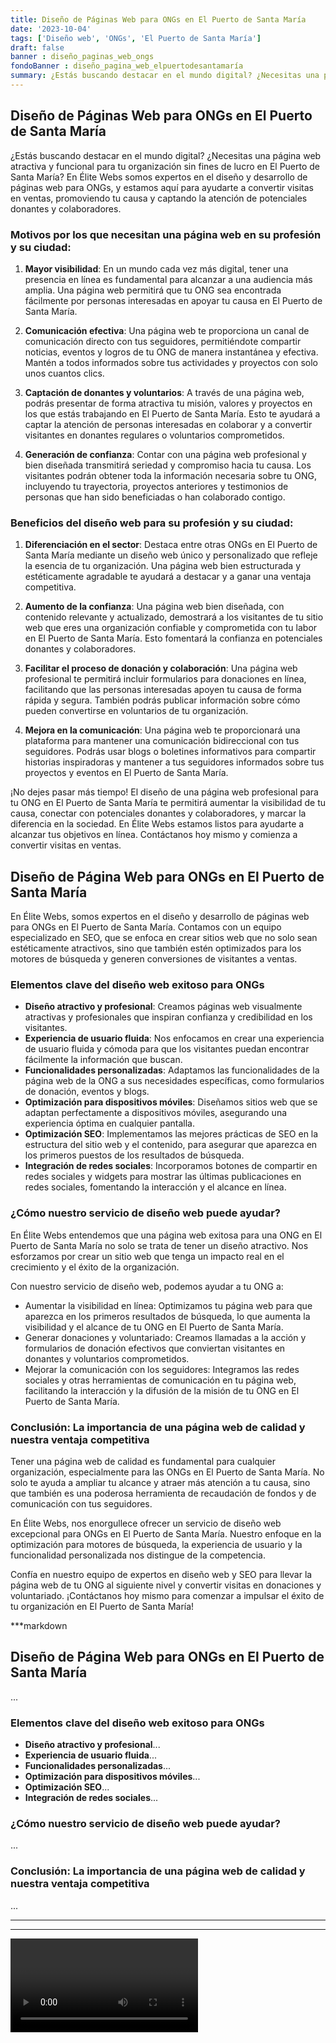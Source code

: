 ```yaml
---
title: Diseño de Páginas Web para ONGs en El Puerto de Santa María
date: '2023-10-04'
tags: ['Diseño web', 'ONGs', 'El Puerto de Santa María']
draft: false
banner : diseño_paginas_web_ongs
fondoBanner : diseño_pagina_web_elpuertodesantamaría
summary: ¿Estás buscando destacar en el mundo digital? ¿Necesitas una página web atractiva y funcional para tu organización sin fines de lucro en El Puerto de Santa María? En Élite Webs somos expertos en el diseño y desarrollo de páginas web para ONGs, y estamos aquí para ayudarte a convertir visitas en ventas, promoviendo tu causa y captando la atención de potenciales donantes y colaboradores.
---
```


## Diseño de Páginas Web para ONGs en El Puerto de Santa María

¿Estás buscando destacar en el mundo digital? ¿Necesitas una página web atractiva y funcional para tu organización sin fines de lucro en El Puerto de Santa María? En Élite Webs somos expertos en el diseño y desarrollo de páginas web para ONGs, y estamos aquí para ayudarte a convertir visitas en ventas, promoviendo tu causa y captando la atención de potenciales donantes y colaboradores.

### Motivos por los que necesitan una página web en su profesión y su ciudad:

1. **Mayor visibilidad**: En un mundo cada vez más digital, tener una presencia en línea es fundamental para alcanzar a una audiencia más amplia. Una página web permitirá que tu ONG sea encontrada fácilmente por personas interesadas en apoyar tu causa en El Puerto de Santa María.

2. **Comunicación efectiva**: Una página web te proporciona un canal de comunicación directo con tus seguidores, permitiéndote compartir noticias, eventos y logros de tu ONG de manera instantánea y efectiva. Mantén a todos informados sobre tus actividades y proyectos con solo unos cuantos clics.

3. **Captación de donantes y voluntarios**: A través de una página web, podrás presentar de forma atractiva tu misión, valores y proyectos en los que estás trabajando en El Puerto de Santa María. Esto te ayudará a captar la atención de personas interesadas en colaborar y a convertir visitantes en donantes regulares o voluntarios comprometidos.

4. **Generación de confianza**: Contar con una página web profesional y bien diseñada transmitirá seriedad y compromiso hacia tu causa. Los visitantes podrán obtener toda la información necesaria sobre tu ONG, incluyendo tu trayectoria, proyectos anteriores y testimonios de personas que han sido beneficiadas o han colaborado contigo.

### Beneficios del diseño web para su profesión y su ciudad:

1. **Diferenciación en el sector**: Destaca entre otras ONGs en El Puerto de Santa María mediante un diseño web único y personalizado que refleje la esencia de tu organización. Una página web bien estructurada y estéticamente agradable te ayudará a destacar y a ganar una ventaja competitiva.

2. **Aumento de la confianza**: Una página web bien diseñada, con contenido relevante y actualizado, demostrará a los visitantes de tu sitio web que eres una organización confiable y comprometida con tu labor en El Puerto de Santa María. Esto fomentará la confianza en potenciales donantes y colaboradores.

3. **Facilitar el proceso de donación y colaboración**: Una página web profesional te permitirá incluir formularios para donaciones en línea, facilitando que las personas interesadas apoyen tu causa de forma rápida y segura. También podrás publicar información sobre cómo pueden convertirse en voluntarios de tu organización.

4. **Mejora en la comunicación**: Una página web te proporcionará una plataforma para mantener una comunicación bidireccional con tus seguidores. Podrás usar blogs o boletines informativos para compartir historias inspiradoras y mantener a tus seguidores informados sobre tus proyectos y eventos en El Puerto de Santa María.

¡No dejes pasar más tiempo! El diseño de una página web profesional para tu ONG en El Puerto de Santa María te permitirá aumentar la visibilidad de tu causa, conectar con potenciales donantes y colaboradores, y marcar la diferencia en la sociedad. En Élite Webs estamos listos para ayudarte a alcanzar tus objetivos en línea. Contáctanos hoy mismo y comienza a convertir visitas en ventas.

<GifSeo />

<Cta />

## Diseño de Página Web para ONGs en El Puerto de Santa María

En Élite Webs, somos expertos en el diseño y desarrollo de páginas web para ONGs en El Puerto de Santa María. Contamos con un equipo especializado en SEO, que se enfoca en crear sitios web que no solo sean estéticamente atractivos, sino que también estén optimizados para los motores de búsqueda y generen conversiones de visitantes a ventas.

### Elementos clave del diseño web exitoso para ONGs

- **Diseño atractivo y profesional**: Creamos páginas web visualmente atractivas y profesionales que inspiran confianza y credibilidad en los visitantes.
- **Experiencia de usuario fluida**: Nos enfocamos en crear una experiencia de usuario fluida y cómoda para que los visitantes puedan encontrar fácilmente la información que buscan.
- **Funcionalidades personalizadas**: Adaptamos las funcionalidades de la página web de la ONG a sus necesidades específicas, como formularios de donación, eventos y blogs.
- **Optimización para dispositivos móviles**: Diseñamos sitios web que se adaptan perfectamente a dispositivos móviles, asegurando una experiencia óptima en cualquier pantalla.
- **Optimización SEO**: Implementamos las mejores prácticas de SEO en la estructura del sitio web y el contenido, para asegurar que aparezca en los primeros puestos de los resultados de búsqueda.
- **Integración de redes sociales**: Incorporamos botones de compartir en redes sociales y widgets para mostrar las últimas publicaciones en redes sociales, fomentando la interacción y el alcance en línea.

### ¿Cómo nuestro servicio de diseño web puede ayudar?

En Élite Webs entendemos que una página web exitosa para una ONG en El Puerto de Santa María no solo se trata de tener un diseño atractivo. Nos esforzamos por crear un sitio web que tenga un impacto real en el crecimiento y el éxito de la organización.

Con nuestro servicio de diseño web, podemos ayudar a tu ONG a:

- Aumentar la visibilidad en línea: Optimizamos tu página web para que aparezca en los primeros resultados de búsqueda, lo que aumenta la visibilidad y el alcance de tu ONG en El Puerto de Santa María.
- Generar donaciones y voluntariado: Creamos llamadas a la acción y formularios de donación efectivos que conviertan visitantes en donantes y voluntarios comprometidos.
- Mejorar la comunicación con los seguidores: Integramos las redes sociales y otras herramientas de comunicación en tu página web, facilitando la interacción y la difusión de la misión de tu ONG en El Puerto de Santa María.

### Conclusión: La importancia de una página web de calidad y nuestra ventaja competitiva

Tener una página web de calidad es fundamental para cualquier organización, especialmente para las ONGs en El Puerto de Santa María. No solo te ayuda a ampliar tu alcance y atraer más atención a tu causa, sino que también es una poderosa herramienta de recaudación de fondos y de comunicación con tus seguidores.

En Élite Webs, nos enorgullece ofrecer un servicio de diseño web excepcional para ONGs en El Puerto de Santa María. Nuestro enfoque en la optimización para motores de búsqueda, la experiencia de usuario y la funcionalidad personalizada nos distingue de la competencia.

Confía en nuestro equipo de expertos en diseño web y SEO para llevar la página web de tu ONG al siguiente nivel y convertir visitas en donaciones y voluntariado. ¡Contáctanos hoy mismo para comenzar a impulsar el éxito de tu organización en El Puerto de Santa María!

***markdown
## Diseño de Página Web para ONGs en El Puerto de Santa María

...

### Elementos clave del diseño web exitoso para ONGs

- **Diseño atractivo y profesional**...
- **Experiencia de usuario fluida**...
- **Funcionalidades personalizadas**...
- **Optimización para dispositivos móviles**...
- **Optimización SEO**...
- **Integración de redes sociales**...

### ¿Cómo nuestro servicio de diseño web puede ayudar?

...

### Conclusión: La importancia de una página web de calidad y nuestra ventaja competitiva

...
***
***

<Video />

<CtaBot job='ONGs' city='El Puerto de Santa María'/>

<Gmaps query='El Puerto de Santa María+españa+maps' />